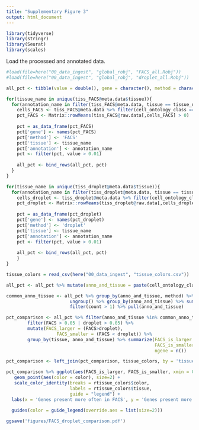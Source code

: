 ```yaml
---
title: "Supplementary Figure 3"
output: html_document
---
```


```r
library(tidyverse)
library(stringr)
library(Seurat)
library(scales)
```

Load the processed and annotated data.

```r
#load(file=here("00_data_ingest", "global_robj", "FACS_all.Robj"))
#load(file=here("00_data_ingest", "global_robj", "droplet_all.Robj"))
```

```r
all_pct <- tibble(value = double(), gene = character(), method = character(), tissue = character(), annotation = character())

for(tissue_name in unique(tiss_FACS@meta.data$tissue)){
  for(annotation_name in filter(tiss_FACS@meta.data, tissue == tissue_name) %>% pull(cell_ontology_class) %>% unique()){
    cells_FACS <- tiss_FACS@meta.data %>% filter(cell_ontology_class == annotation_name & tissue == tissue_name) %>% pull(cell)
    pct_FACS <- Matrix::rowMeans(tiss_FACS@raw.data[,cells_FACS] > 0)
    
    pct = as_data_frame(pct_FACS)
    pct['gene'] <- names(pct_FACS)
    pct['method'] <- 'FACS'
    pct['tissue'] <- tissue_name
    pct['annotation'] <- annotation_name
    pct <- filter(pct, value > 0.01)
    
    all_pct <- bind_rows(all_pct, pct)
  }
}

for(tissue_name in unique(tiss_droplet@meta.data$tissue)){
  for(annotation_name in filter(tiss_droplet@meta.data, tissue == tissue_name) %>% pull(cell_ontology_class) %>% unique()){
    cells_droplet <- tiss_droplet@meta.data %>% filter(cell_ontology_class == annotation_name & tissue == tissue_name) %>% pull(cell)
    pct_droplet <- Matrix::rowMeans(tiss_droplet@raw.data[,cells_droplet] > 0)
    
    pct = as_data_frame(pct_droplet)
    pct['gene'] <- names(pct_droplet)
    pct['method'] <- 'droplet'
    pct['tissue'] <- tissue_name
    pct['annotation'] <- annotation_name
    pct <- filter(pct, value > 0.01)
    
    all_pct <- bind_rows(all_pct, pct)
    }
}
```


```r
tissue_colors = read_csv(here("00_data_ingest", "tissue_colors.csv"))
```

```r
all_pct <- all_pct %>% mutate(anno_and_tissue = paste(cell_ontology_class, tissue, sep='-'))

common_anno_tissue <- all_pct %>% group_by(anno_and_tissue, method) %>% summarize(count = n()) %>%
                        ungroup() %>% group_by(anno_and_tissue) %>% summarize(count = n()) %>%
                        filter(count > 1) %>% pull(anno_and_tissue)

pct_comparison <- all_pct %>% filter(anno_and_tissue %in% common_anno_tissue)  %>% spread(key = method, value = value, fill = 0) %>%
        filter(FACS > 0.05 | droplet > 0.05) %>% 
        mutate(FACS_larger = (FACS>droplet),
                   FACS_smaller = (FACS < droplet)) %>%
        group_by(tissue, anno_and_tissue) %>% summarize(FACS_is_larger = sum(FACS_larger),
                                                        FACS_is_smaller = sum(FACS_smaller),
                                                        ngene = n())

pct_comparison <- left_join(pct_comparison, tissue_colors, by = 'tissue')

pct_comparison %>% ggplot(aes(FACS_is_larger, FACS_is_smaller, xmin = 0, ymin = 0, xmax = 11000, ymax = 11000)) + geom_abline(intercept = 0, slope = 1) + 
   geom_point(aes(color = color), size=2) +
   scale_color_identity(breaks = rtissue_colors$color, 
                        labels = rtissue_colors$tissue, 
                        guide = "legend") + 
  labs(x = 'Genes present more often in FACS', y = 'Genes present more often in droplet') +
  
  guides(color = guide_legend(override.aes = list(size=2)))

ggsave('figures/FACS_droplet_comparison.pdf')
```
